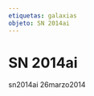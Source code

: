 ```yaml
---
etiquetas: galaxias
objeto: SN 2014ai
---
```


# SN 2014ai

<Imagen
  src="registro/sn2014-ai_20140326_1_sn2014ai_20140326_i88.jpg"
  fecha="20140326"
/>

sn2014ai 26marzo2014